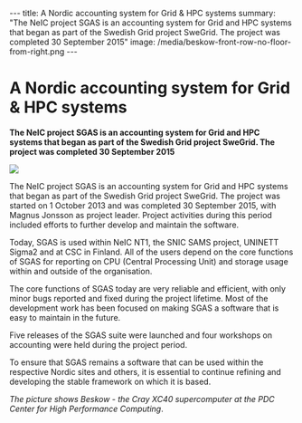 ---
title: A Nordic accounting system for Grid & HPC systems
summary: "The NeIC project SGAS is an accounting system for Grid and HPC systems that began as part of the Swedish Grid project SweGrid. The project was completed 30 September 2015"
image: /media/beskow-front-row-no-floor-from-right.png
---


= A Nordic accounting system for Grid & HPC systems =

'''The NeIC project SGAS is an accounting system for Grid and HPC systems that began as part of the Swedish Grid project SweGrid. The project was completed 30 September 2015'''

<a href="https://neic.nordforsk.org/media/beskow-front-row-no-floor-from-right.png">
<img class="smallpic" src="https://neic.nordforsk.org/media/beskow-front-row-no-floor-from-right-mini.png">
</a>

The NeIC project SGAS is an accounting system for Grid and HPC systems that began as part of the Swedish Grid project SweGrid. The project was started on 1 October 2013 and was completed 30 September 2015, with Magnus Jonsson as project leader. Project activities during this period included efforts to further develop and maintain the software.

Today, SGAS is used within NeIC NT1, the SNIC SAMS project, UNINETT Sigma2 and at CSC in Finland. All of the users depend on the core functions of SGAS for reporting on CPU (Central Processing Unit) and storage usage within and outside of the organisation.

The core functions of SGAS today are very reliable and efficient, with only minor bugs reported and fixed during the project lifetime. Most of the development work has been focused on making SGAS a software that is easy to maintain in the future.

Five releases of the SGAS suite were launched and four workshops on accounting were held during the project period.

To ensure that SGAS remains a software that can be used within the respective Nordic sites and others, it is essential to continue refining and developing the stable framework on which it is based.

''The picture shows Beskow - the Cray XC40 supercomputer at the PDC Center for High Performance Computing''.
